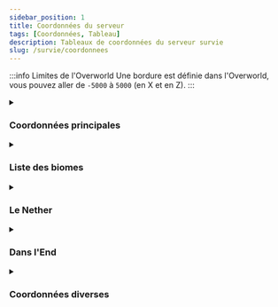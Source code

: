 ```yaml
---
sidebar_position: 1
title: Coordonnées du serveur
tags: [Coordonnées, Tableau]
description: Tableaux de coordonnées du serveur survie
slug: /survie/coordonnees
---
```



:::info Limites de l'Overworld
Une bordure est définie dans l'Overworld, vous pouvez aller de `-5000` à `5000` (en X et en Z).
:::

<details className="accordion" id="main">
<summary><h3>Coordonnées principales</h3></summary>
<CoordinatesTable data={[
    ['Village du nord (Base principale)', '200 -700'],
    ['Ancient City (Warden)', '-1700 -49 1665'],
    ['Entrée dans l\'Ancient City', '-1645 114 1634'],
    ['Manoir', '-3700 -1000'],
    ['Portail de l\'End (Stronghold)', '1300 1100'],
    ['Spawner à zombies - 1', '468 -29 -360'],
    ['Spawner à zombies - 2', '645 -41 -913'],
    ['Temple de la Mer - 1', '200 4350'],
    ['Temple de la Mer - 2', '830 -2930'],
    ['Temple de la Mer - 3', '1700 -3800'],
    ['Temple de la Mer - 4', '3660 -2570'],
    ['Tour de pillagers', '1550 1200'],
    ['Trial chambers', '1300 -28 -1000'],
    ['Village du désert', '107 -4783'],
]} />
</details>

<details className="accordion" id="bioms">
<summary><h3>Liste des biomes</h3></summary>
<CoordinatesTable data={[
    ['Abîmes (Deep Dark)', '-1360 13 1485'],
    ['Désert', '47 -3720'],
    ['Désert (petit)', '800 -3900'],
    ['Forêt de bouleau', '-834 69 -178'],
    ['Forêt sombre (Dark Forest)', '-1670 -953'],
    ['Forêt enneigée + Glace', '-1710 170 -4880'],
    ['Île champignon (Mushroom Fields) - 1', '100 3600'],
    ['Île champignon (Mushroom Fields) - 2', '150 -2900'],
    ['Mangrove - 1', '425 -2150'],
    ['Mangrove - 2', '862 -4422'],
    ['Marais', '2100 -976'],
    ['Mesa et Badlands (Terre cuite + Sable rouge)', '-124 -4570'],
    ['Mesa (Terre cuite)', '-2900 4250'],
    ['Neige (grand) + Glace au sud', '580 120 1620'],
    ['Taïga', '-3300 62 1359'],
]} />
</details>

<details className="accordion" id="nether">
<summary><h3>Le Nether</h3></summary>
<CoordinatesTable data={[
    ['Portail vers le Village du nord (Base principale)', '50 -100'],
    ['Forteresse du Nether - 1', '-150 67 -250'],
    ['Forteresse du Nether - 2 (dans un biome Basalt)', '-400 68 -650'],
]} />
</details>

<details className="accordion" id="end">
<summary><h3>Dans l'End</h3></summary>
{/* :::warning Attention
Les coordonnées de l'End ne sont pas définitives, **en cas de réinitialisation elles seront retirées de ce tableau**.
::: */}

:::danger Attention
**Les coordonnées de l'End ont été réinitialisées.** N'hésitez pas à partagez vos portails de sortie de l'End sur le Discord.
:::

<br/>

<CoordinatesTable data={[
    //['Sortie de l\'End - 1', '??? ??? ???'],
]} />
</details>

<details className="accordion" id="misc">
<summary><h3>Coordonnées diverses</h3></summary>
<CoordinatesTable data={[
    ['Grottes idéales pour construire un repère de pirates [Shiro]', '-530 -1500'],
    ['Îles volantes avec bambou', '480 140 -2055'],
    ['Trou au sommet d\'une montagne [Defroi]', '1439 116  1470'],
    ['Village sur une belle montagne avec des Sakuras [Atrimilan]', '1200 -950'],
]} />
</details>